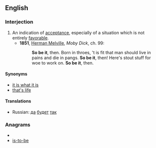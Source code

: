 ==English==

===Interjection===
{{en-intj|pos=[[so]] [[be]] [[it]]}}

# An indication of [[acceptance]], especially of a situation which is not entirely [[favorable]].
#* '''1851''', [[w:Herman Melville|Herman Melville]], ''Moby Dick'', ch. 99:
#*: '''So be it''', then. Born in throes, 't is fit that man should live in pains and die in pangs. '''So be it''', then! Here's stout stuff for woe to work on. '''So be it''', then.

====Synonyms====
* [[it is what it is]]
* [[that's life]]

====Translations====
{{trans-top|so be it}}
* Russian: [[да]] [[будет]] [[так]]
{{trans-mid}}
{{trans-bottom}}

===Anagrams===
* {{alphagram|beiost}}
* [[is-to-be#English|is-to-be]]